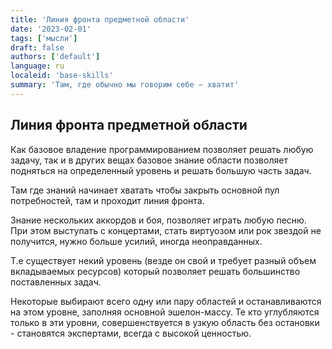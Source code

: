 ```yaml
---
title: 'Линия фронта предметной области'
date: '2023-02-01'
tags: ['мысли']
draft: false
authors: ['default']
language: ru
localeid: 'base-skills'
summary: 'Там, где обычно мы говорим себе — хватит'
---
```


## Линия фронта предметной области

Как базовое владение программированием позволяет решать любую задачу, так и в других вещах базовое знание области позволяет подняться на определенный уровень и решать большую часть задач.

Там где знаний начинает хватать чтобы закрыть основной пул потребностей, там и проходит линия фронта.

Знание нескольких аккордов и боя, позволяет играть любую песню. При этом выступать с концертами, стать виртуозом или рок звездой не получится, нужно больше усилий, иногда неоправданных.

Т.е существует некий уровень (везде он свой и требует разный объем вкладываемых ресурсов) который позволяет решать большинство поставленных задач.

Некоторые выбирают всего одну или пару областей и останавливаются на этом уровне, заполняя основной эшелон-массу. Те кто углубляются только в эти уровни, совершенствуется в узкую область без остановки - становятся экспертами, всегда с высокой ценностью.
